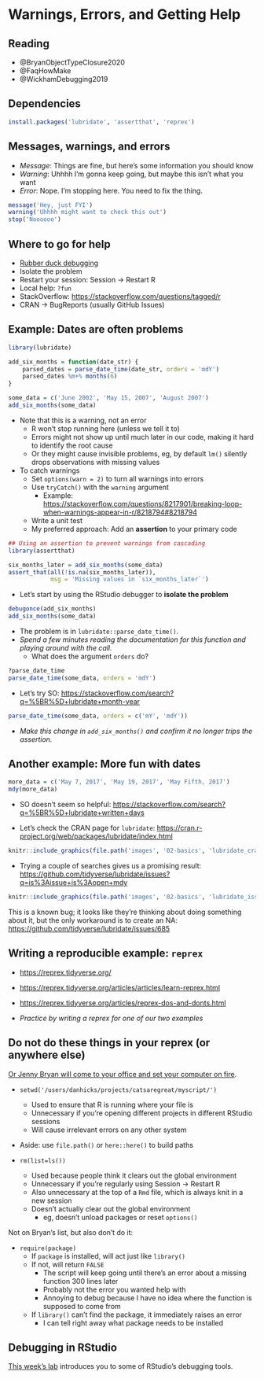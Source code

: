 # Warnings, Errors, and Getting Help 

## Reading

- @BryanObjectTypeClosure2020
- @FaqHowMake
- @WickhamDebugging2019

## Dependencies

```r
install.packages('lubridate', 'assertthat', 'reprex')
```

## Messages, warnings, and errors

- *Message*:  Things are fine, but here's some information you should know
- *Warning*:  Uhhhh I'm gonna keep going, but maybe this isn't what you want
- *Error*:  Nope.  I'm stopping here.  You need to fix the thing. 

```r
message('Hey, just FYI')
warning('Uhhhh might want to check this out')
stop('Noooooo')
```

## Where to go for help

- [Rubber duck debugging](https://en.wikipedia.org/wiki/Rubber_duck_debugging)
- Isolate the problem
- Restart your session: Session $\to$ Restart R
- Local help: `?fun`
- StackOverflow: <https://stackoverflow.com/questions/tagged/r>
- CRAN $\to$ BugReports (usually GitHub Issues)

## Example: Dates are often problems

```r
library(lubridate)

add_six_months = function(date_str) {
    parsed_dates = parse_date_time(date_str, orders = 'mdY')
    parsed_dates %m+% months(6) 
}

some_data = c('June 2002', 'May 15, 2007', 'August 2007')
add_six_months(some_data)
```

- Note that this is a warning, not an error
    - R won't stop running here (unless we tell it to)
    - Errors might not show up until much later in our code, making it hard to identify the root cause
    - Or they might cause invisible problems, eg, by default `lm()` silently drops observations with missing values
- To catch warnings
    - Set `options(warn = 2)` to turn all warnings into errors
    - Use `tryCatch()` with the `warning` argument
        - Example: <https://stackoverflow.com/questions/8217901/breaking-loop-when-warnings-appear-in-r/8218794#8218794>
    - Write a unit test
    - My preferred approach: Add an **assertion** to your primary code
    
```r
## Using an assertion to prevent warnings from cascading
library(assertthat)

six_months_later = add_six_months(some_data)
assert_that(all(!is.na(six_months_later)), 
            msg = 'Missing values in `six_months_later`')
```

- Let's start by using the RStudio debugger to **isolate the problem**

```r
debugonce(add_six_months)
add_six_months(some_data)
```

- The problem is in `lubridate::parse_date_time()`.  
- *Spend a few minutes reading the documentation for this function and playing around with the call.* 
    - What does the argument `orders` do? 

```r
?parse_date_time
parse_date_time(some_data, orders = 'mdY')
```

- Let's try SO: <https://stackoverflow.com/search?q=%5BR%5D+lubridate+month-year>

```r
parse_date_time(some_data, orders = c('mY', 'mdY'))
```

- *Make this change in `add_six_months()` and confirm it no longer trips the assertion.* 

## Another example: More fun with dates

```r
more_data = c('May 7, 2017', 'May 19, 2017', 'May Fifth, 2017')
mdy(more_data)
```

- SO doesn't seem so helpful: <https://stackoverflow.com/search?q=%5BR%5D+lubridate+written+days>

- Let's check the CRAN page for `lubridate`: <https://cran.r-project.org/web/packages/lubridate/index.html>

```r
knitr::include_graphics(file.path('images', '02-basics', 'lubridate_cran.png'))
```

- Trying a couple of searches gives us a promising result: <https://github.com/tidyverse/lubridate/issues?q=is%3Aissue+is%3Aopen+mdy>
    
```r
knitr::include_graphics(file.path('images', '02-basics', 'lubridate_issues.png'))
```

This is a known bug; it looks like they're thinking about doing something about it, but the only workaround is to create an NA:  <https://github.com/tidyverse/lubridate/issues/685>


## Writing a reproducible example: `reprex`

- <https://reprex.tidyverse.org/>
- <https://reprex.tidyverse.org/articles/articles/learn-reprex.html>
- <https://reprex.tidyverse.org/articles/reprex-dos-and-donts.html>

- *Practice by writing a reprex for one of our two examples*

## Do not do these things in your reprex (or anywhere else)

[Or Jenny Bryan will come to your office and set your computer on fire](https://www.tidyverse.org/blog/2017/12/workflow-vs-script/). 

- `setwd('/users/danhicks/projects/catsaregreat/myscript/')`
    - Used to ensure that R is running where your file is
    - Unnecessary if you're opening different projects in different RStudio sessions
    - Will cause irrelevant errors on any other system

- Aside:  use `file.path()` or `here::here()` to build paths
    
- `rm(list=ls())`
    - Used because people think it clears out the global environment
    - Unnecessary if you're regularly using Session $\to$ Restart R
    - Also unnecessary at the top of a `Rmd` file, which is always knit in a new session
    - Doesn't actually clear out the global environment
        - eg, doesn't unload packages or reset `options()`
        
Not on Bryan's list, but also don't do it: 

- `require(package)`
    - If `package` is installed, will act just like `library()`
    - If not, will return `FALSE`
        - The script will keep going until there's an error about a missing function 300 lines later
        - Probably not the error you wanted help with
        - Annoying to debug because I have no idea where the function is supposed to come from
    - If `library()` can't find the package, it immediately raises an error
        - I can tell right away what package needs to be installed

## Debugging in RStudio

[This week's lab](https://github.com/data-science-methods/lab-w03-debugging) introduces you to some of RStudio's debugging tools. 